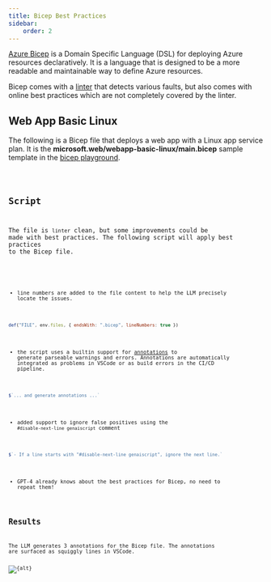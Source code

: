```yaml
---
title: Bicep Best Practices
sidebar:
    order: 2
---
```


[Azure Bicep](https://learn.microsoft.com/en-us/azure/azure-resource-manager/bicep/overview?tabs=bicep) is a Domain Specific Language (DSL) for deploying Azure resources declaratively. 
It is a language that is designed to be a more readable 
and maintainable way to define Azure resources. 

Bicep comes with a [linter](https://learn.microsoft.com/en-us/azure/azure-resource-manager/bicep/linter) that detects various faults, but also comes with
online best practices which are not completely covered by the linter.

## Web App Basic Linux

The following is a Bicep file that deploys a web app with a Linux app service plan.
It is the **microsoft.web/webapp-basic-linux/main.bicep** 
sample template in the [bicep playground](https://azure.github.io/bicep/).

<Code code={bicepSource} wrap={true} lang="bicep" title="web-app-basic-linux.bicep" />

## Script

The file is `linter` clean, but some improvements could be made with best practices.
The following script will apply best practices to the Bicep file.

<Code code={scriptSource} wrap={true} lang="js" title="bicep-best-practices.genai.js" />

- line numbers are added to the file content to help the LLM precisely locate the issues.

```js "lineNumbers"
def("FILE", env.files, { endsWith: ".bicep", lineNumbers: true })
```

- the script uses a builtin support for [annotations](/genaiscript/reference/scripts/annotations) 
to generate parseable warnings and errors. Annotations are automatically integrated as problems 
in VSCode or as build errors in the CI/CD pipeline.

```js "annotations"
$`... and generate annotations ...`
```

- added support to ignore false positives using the `#disable-next-line genaiscript`
comment

```js wrap
$`- If a line starts with "#disable-next-line genaiscript", ignore the next line.`
```

- GPT-4 already knows about the best practices for Bicep, no need to repeat them!

## Results

The LLM generates 3 annotations for the Bicep file. The annotations are surfaced 
as squiggly lines in VSCode.

<Image src={src} alt={alt} />